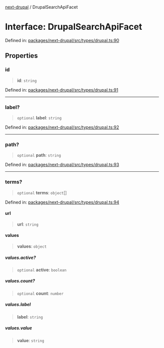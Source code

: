 [next-drupal](../globals.mdx) / DrupalSearchApiFacet

# Interface: DrupalSearchApiFacet

Defined in: [packages/next-drupal/src/types/drupal.ts:90](https://github.com/chapter-three/next-drupal/blob/b814feb907442ea504825c35810c973aeb865442/packages/next-drupal/src/types/drupal.ts#L90)

## Properties

### id

> **id**: `string`

Defined in: [packages/next-drupal/src/types/drupal.ts:91](https://github.com/chapter-three/next-drupal/blob/b814feb907442ea504825c35810c973aeb865442/packages/next-drupal/src/types/drupal.ts#L91)

---

### label?

> `optional` **label**: `string`

Defined in: [packages/next-drupal/src/types/drupal.ts:92](https://github.com/chapter-three/next-drupal/blob/b814feb907442ea504825c35810c973aeb865442/packages/next-drupal/src/types/drupal.ts#L92)

---

### path?

> `optional` **path**: `string`

Defined in: [packages/next-drupal/src/types/drupal.ts:93](https://github.com/chapter-three/next-drupal/blob/b814feb907442ea504825c35810c973aeb865442/packages/next-drupal/src/types/drupal.ts#L93)

---

### terms?

> `optional` **terms**: `object`[]

Defined in: [packages/next-drupal/src/types/drupal.ts:94](https://github.com/chapter-three/next-drupal/blob/b814feb907442ea504825c35810c973aeb865442/packages/next-drupal/src/types/drupal.ts#L94)

#### url

> **url**: `string`

#### values

> **values**: `object`

##### values.active?

> `optional` **active**: `boolean`

##### values.count?

> `optional` **count**: `number`

##### values.label

> **label**: `string`

##### values.value

> **value**: `string`
